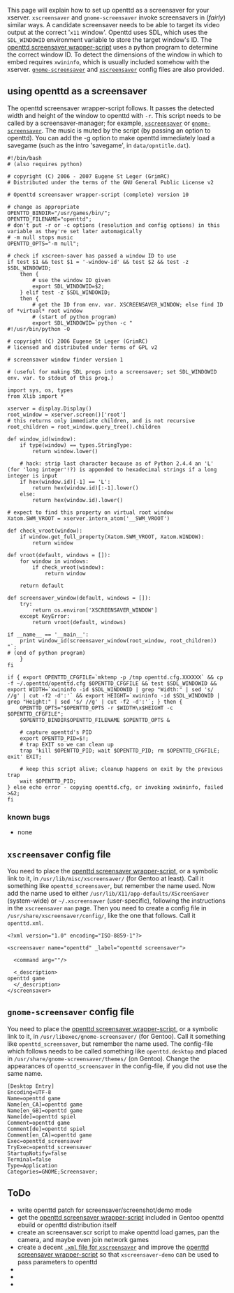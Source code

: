 This page will explain how to set up openttd as a screensaver for your xserver.  <tt>xscreensaver</tt> and <tt>gnome-screensaver</tt> invoke screensavers in (''fairly'') similar ways.  A candidate screensaver needs to be able to target its video output at the correct '<tt>x11</tt> window'.  Openttd uses SDL, which uses the <tt>SDL_WINDOWID</tt> environment variable to store the target window's ID.  The [[#using-openttd-as-a-screensaver|openttd screensaver wrapper-script]] uses a python program to determine the correct window ID.  To detect the dimensions of the window in which to embed requires <tt>xwininfo</tt>, which is usually included somehow with the xserver.  [[#gnome-screensaver-config-file|<tt>gnome-screensaver</tt>]] and [[#xscreensaver-config-file|<tt>xscreensaver</tt>]] config files are also provided.

==using openttd as a screensaver==
The openttd screensaver wrapper-script follows.  It passes the detected width and height of the window to openttd with <tt>-r</tt>.  This script needs to be called by a screensaver-manager; for example, [[#xscreensaver-config-file|<tt>xscreensaver</tt>]] or [[#gnome-screensaver-config-file|<tt>gnome-screensaver</tt>]].  The music is muted by the script (by passing an option to openttd).  You can add the -g option to make openttd immediately load a savegame (such as the intro 'savegame', in <tt>data/opntitle.dat</tt>).

<pre>
#!/bin/bash
# (also requires python)

# copyright (C) 2006 - 2007 Eugene St Leger (GrimRC)
# Distributed under the terms of the GNU General Public License v2

# Openttd screensaver wrapper-script (complete) version 10

# change as appropriate
OPENTTD_BINDIR="/usr/games/bin/";
OPENTTD_FILENAME="openttd";
# don't put -r or -c options (resolution and config options) in this variable as they're set later automagically
# -m null stops music
OPENTTD_OPTS="-m null";

# check if xscreen-saver has passed a window ID to use
if test $1 && test $1 = '-window-id' && test $2 && test -z $SDL_WINDOWID;
	then {
		# use the window ID given
		export SDL_WINDOWID=$2;
	} elif test -z $SDL_WINDOWID;
	then {
		# get the ID from env. var. XSCREENSAVER_WINDOW; else find ID of *virtual* root window
		# (start of python program)
		export SDL_WINDOWID=`python -c "
#!/usr/bin/python -O

# copyright (C) 2006 Eugene St Leger (GrimRC)
# licensed and distributed under terms of GPL v2

# screensaver window finder version 1

# (useful for making SDL progs into a screensaver; set SDL_WINDOWID env. var. to stdout of this prog.)

import sys, os, types
from Xlib import *

xserver = display.Display()
root_window = xserver.screen()['root']
# this returns only immediate children, and is not recursive
root_children = root_window.query_tree().children

def window_id(window):
	if type(window) == types.StringType:
		return window.lower()

	# hack: strip last character because as of Python 2.4.4 an 'L' (for 'long integer'!?) is appended to hexadecimal strings if a long integer is input
	if hex(window.id)[-1] == 'L':
		return hex(window.id)[:-1].lower()
	else:
		return hex(window.id).lower()

# expect to find this property on virtual root window
Xatom.SWM_VROOT = xserver.intern_atom('__SWM_VROOT')

def check_vroot(window):
	if window.get_full_property(Xatom.SWM_VROOT, Xatom.WINDOW):
		return window

def vroot(default, windows = []):
	for window in windows:
		if check_vroot(window):
			return window

	return default

def screensaver_window(default, windows = []):
	try:
		return os.environ['XSCREENSAVER_WINDOW']
	except KeyError:
		return vroot(default, windows)

if __name__ == '__main__':
	print window_id(screensaver_window(root_window, root_children))
"`;
# (end of python program)
	}
fi

if { export OPENTTD_CFGFILE=`mktemp -p /tmp openttd.cfg.XXXXXX` && cp -f ~/.openttd/openttd.cfg $OPENTTD_CFGFILE && test $SDL_WINDOWID && export WIDTH=`xwininfo -id $SDL_WINDOWID | grep "Width:" | sed 's/ //g' | cut -f2 -d':'` && export HEIGHT=`xwininfo -id $SDL_WINDOWID | grep "Height:" | sed 's/ //g' | cut -f2 -d':'`; } then {
	OPENTTD_OPTS="$OPENTTD_OPTS -r $WIDTH\x$HEIGHT -c $OPENTTD_CFGFILE";
	$OPENTTD_BINDIR$OPENTTD_FILENAME $OPENTTD_OPTS &

	# capture openttd's PID
	export OPENTTD_PID=$!;
	# trap EXIT so we can clean up
	trap 'kill $OPENTTD_PID; wait $OPENTTD_PID; rm $OPENTTD_CFGFILE; exit' EXIT;

	# keep this script alive; cleanup happens on exit by the previous trap
	wait $OPENTTD_PID;
} else echo error - copying openttd.cfg, or invoking xwininfo, failed >&2;
fi
</pre>

===known bugs===
*none

==<tt>xscreensaver</tt> config file==
You need to place the [[#using-openttd-as-a-screensaver|openttd screensaver wrapper-script]], or a symbolic link to it, in <tt>/usr/lib/misc/xscreensaver/</tt> (for Gentoo at least).  Call it something like <tt>openttd_screensaver</tt>, but remember the name used.  Now add the name used to either <tt>/usr/lib/X11/app-defaults/XScreenSaver</tt> (system-wide) or <tt>~/.xscreensaver</tt> (user-specific), following the instructions in the <tt>xscreensaver</tt> <tt>man</tt> page.  Then you need to create a config file in <tt>/usr/share/xscreensaver/config/</tt>, like the one that follows.  Call it <tt>openttd.xml</tt>.

<pre>
<?xml version="1.0" encoding="ISO-8859-1"?>

<screensaver name="openttd" _label="openttd screensaver">

  <command arg=""/>

  <_description>
openttd game
  </_description>
</screensaver>
</pre>

==<tt>gnome-screensaver</tt> config file==
You need to place the [[#using-openttd-as-a-screensaver|openttd screensaver wrapper-script]], or a symbolic link to it, in <tt>/usr/libexec/gnome-screensaver/</tt> (for Gentoo).  Call it something like <tt>openttd_screensaver</tt>, but remember the name used.  The config-file which follows needs to be called something like <tt>openttd.desktop</tt> and placed in <tt>/usr/share/gnome-screensaver/themes/</tt> (on Gentoo).  Change the appearances of <tt>openttd_screensaver</tt> in the config-file, if you did not use the same name.

<pre>
[Desktop Entry]
Encoding=UTF-8
Name=openttd game
Name[en_CA]=openttd game
Name[en_GB]=openttd game
Name[de]=openttd spiel
Comment=openttd game
Comment[de]=openttd spiel
Comment[en_CA]=openttd game
Exec=openttd_screensaver
TryExec=openttd_screensaver
StartupNotify=false
Terminal=false
Type=Application
Categories=GNOME;Screensaver;
</pre>

==ToDo==
*write openttd patch for screensaver/screenshot/demo mode
*get the [[#using-openttd-as-a-screensaver|openttd screensaver wrapper-script]] included in Gentoo openttd ebuild or openttd distribution itself
*create an screensaver.scr script to make openttd load games, pan the camera, and maybe even join network games
*create a decent [[#xscreensaver-config-file|<tt>.xml</tt> file for <tt>xscreensaver</tt>]] and improve the [[#using-openttd-as-a-screensaver|openttd screensaver wrapper-script]] so that <tt>xscreensaver-demo</tt> can be used to pass parameters to openttd
*
*
*